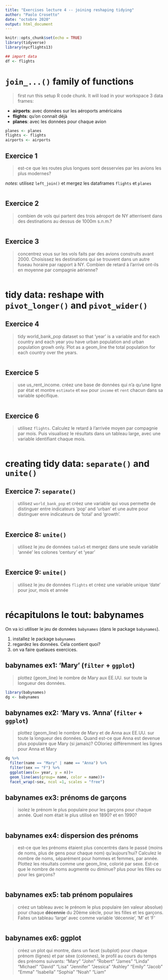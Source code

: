 ```yaml
---
title: "Exercises lecture 4 -- joining reshaping tidying"
author: "Paolo Crosetto"
date: "octobre 2020"
output: html_document
---
```


```r
knitr::opts_chunk$set(echo = TRUE)
library(tidyverse)
library(nycflights13)

## import data
df <- flights
```


# `join_...()` family of functions

> first run this setup R code chunk. It will load in your workspace 3 data frames:

- **airports**: avec données sur les aéroports américains
- **flights**: qu'on connait déjà
- **planes**: avec les données pour chaque avion

```r
planes <- planes
flights <- flights
airports <- airports
```

## Exercice 1

> est-ce que les routes plus longues sont desservies par les avions les plus modernes?

*notes*: utilisez `left_join()` et mergez les dataframes `flights` et `planes`

```r


```

## Exercice 2

> combien de vols qui partent des trois aéroport de NY atterrisent dans des destinations au dessus de 1000m s.n.m.?

```r


```

## Exercice 3

> concentrez vous sur les vols faits par des avions construits avant 2000. Choisissez les destinations qui se trouvent dans un autre fuseau horaire par rapport à NY. Combien de retard à l'arrivé ont-ils en moyenne par compagnie aérienne? 

```r

```



# tidy data: reshape with `pivot_longer()` and `pivot_wider()`

## Exercice 4

> tidy world_bank_pop dataset so that 'year' is a variable and for each country and each year you have urban population and urban population growh only. Plot as a geom_line the total population for each country over the years.

```r

```

## Exercice 5

> use us_rent_income. créez une base de données qui n'a qu'une ligne par état et montre `estimate` et `moe` pour `income` et `rent` chacun dans sa variable spécifique. 

```r

```

## Exercice 6

> utilisez `flights`. Calculez le retard à l'arrivée moyen par compagnie par mois. Puis visualisez le résultats dans un tableau large, avec une variable identifiant chaque mois. 

```r

```



# creating tidy data: `separate()` and `unite()`



## Exercice 7: `separate()`

> utilisez `world_bank_pop` et créez une variable qui vous permette de distinguer entre indicateurs 'pop' and 'urban' et une autre pour distinguer enre indicateurs de 'total' and 'growth'.

```r

  
```


## Exercice 8: `unite()`

> utilisez le jeu de données `table5` et mergez dans une seule variable 'année' les colones 'century' et 'year'

```r

  
```


## Exercice 9: `unite()`

> utilisez le jeu de données `flights` et créez une variable unique 'date' pour jour, mois et année 

```r

  
```


  
# récapitulons le tout: babynames

On va ici utiliser le jeu de données `babynames` (dans le package `babynames`).

1. installez le package `babynames`
2. regardez les données. Cela contient quoi?
3. on va faire quelaues exercices. 

## babynames ex1: 'Mary' (`filter` + `ggplot`)

> plottez (geom_line) le nombre de Mary aux EE.UU. sur toute la longueur des données.

```r
library(babynames)
dg <- babynames
```

## babynames ex2: 'Mary vs. 'Anna' (`filter` + `ggplot`)

> plottez (geom_line) le nombre de Mary et de Anna aux EE.UU. sur toute la longueur des données. Quand est-ce que Anna est devenue plus populaire que Mary (si jamais)? COloriez différemment les lignes pour Anna et Mary

```r

dg %>% 
  filter(name == "Mary" | name == "Anna") %>% 
  filter(sex == "F") %>% 
  ggplot(aes(x= year, y = n))+
  geom_line(aes(group= name, color = name))+
  facet_wrap(~sex, ncol =1, scales = "free")

```

## babynames ex3: prénoms de garçons

> isolez le prénom le plus populaire pour les garçons pour chaque année. Quel nom était le plus utilisé en 1890? et en 1990?

```r

```


## babynames ex4: dispersion des prénoms

> est-ce que les prénoms étaient plus concentrés dans le passé (moins de noms, plus de gens pour chaque nom) qu'aujours'hui? Calculez le nombre de noms, séparément pour hommes et femmes, par année. Plottez les résultats comme une geom_line, colorié par sexe. Est-ce que le nombre de noms augmente ou diminue? plus pour les filles ou pour les garçons?

```r

```


## babynames ex5: tab prénom populaires

> créez un tableau avec le prénom le plus populaire (en valeur absolue) pour chaque **décennie** du 20ème siècle, pour les filles et les garçons. Faites un tableau 'large' avec comme variable 'décennie', 'M' et 'F'

```r

```

## babynames ex6: ggplot

> créez un plot qui montre, dans un facet (subplot) pour chaque prénom (lignes) et par sèxe (colonnes), le profil au cours du temps des prénoms suivants: "Mary" "John"   "Robert"  "James"    "Linda"    "Michael"  "David"    "Lisa"     "Jennifer" "Jessica"  "Ashley"   "Emily"    "Jacob"    "Emma" "Isabella" "Sophia"   "Noah"     "Liam" 

```r

```


